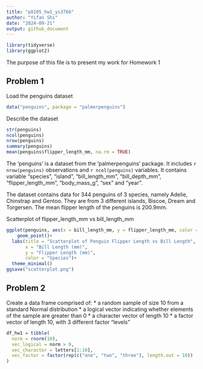 ```yaml
---
title: "p8105_hw1_ys3766"
author: "Yifan Shi"
date: "2024-09-21"
output: github_document
---
```


```r
library(tidyverse)
library(ggplot2)
```

The purpose of this file is to present my work for Homework 1


## Problem 1

Load the penguins dataset
```r
data("penguins", package = "palmerpenguins")
```

Describe the dataset
```r
str(penguins)
ncol(penguins)
nrow(penguins)
summary(penguins)
mean(penguins$flipper_length_mm, na.rm = TRUE)
```

The 'penguins' is a dataset from the 'palmerpenguins' package. It includes `r nrow(penguins)` observations and `r ncol(penguins)` variables. It contains variable "species", "island", "bill_length_mm", "bill_depth_mm", "flipper_length_mm", "body_mass_g", "sex" and "year". 

The dataset contains data for 344 penguins of 3 species, namely Adelie, Chinstrap and Gentoo. They are from 3 different islands, Biscoe, Dream and Torgersen. The mean flipper length of the penguins is 200.9mm.


Scatterplot of flipper_length_mm vs bill_length_mm

```r
ggplot(penguins, aes(x = bill_length_mm, y = flipper_length_mm, color = species)) + 
	geom_point()+
  labs(title = "Scatterplot of Penguin Flipper Length vs Bill Length",
       x = "Bill Length (mm)",
       y = "Flipper Length (mm)",
       color = "Species")+
  theme_minimal()
ggsave("scatterplot.png")
```

## Problem 2
Create a data frame comprised of:
  * a random sample of size 10 from a standard Normal distribution
  * a logical vector indicating whether elements of the sample are greater than 0
  * a character vector of length 10
  * a factor vector of length 10, with 3 different factor “levels”
```r
df_hw1 = tibble(
  norm = rnorm(10),
  vec_logical = norm > 0,
  vec_character = letters[1:10],
  vec_factor = factor(rep(c("one", "two", "three"), length.out = 10))
)
```


